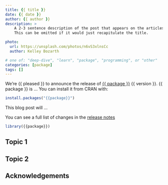 ```yaml
---
title: {{ title }}
date: {{ date }}
author: {{ author }}
description: >
    A 2-3 sentence description of the post that appears on the articles page.
    This can be omitted if it would just recapitulate the title.

photo:
  url: https://unsplash.com/photos/n6vS3xlnsCc
  author: Kelley Bozarth

# one of: "deep-dive", "learn", "package", "programming", or "other"
categories: [package] 
tags: []
---
```


<!--
TODO:
* [ ] Pick category and tags (see existing with `post_tags()`)
* [ ] Find photo & update yaml metadata
* [ ] Create `thumbnail-sq.jpg`; height and width should be equal
* [ ] Create `thumbnail-wd.jpg`; width should be >5x height
* [ ] `hugodown::tidy_thumbnail()`
* [ ] `use_tidy_thanks("{{ github_org }}/{{ package }}")`
-->

We're {{ pleased }} to announce the release of [{{ package }}]({{ home }}) {{ version }}. {{ package }} is ... You can install it from CRAN with:

```r
install.packages("{{package}}")
```

This blog post will ...

You can see a full list of changes in the [release notes]({{ github_release }})

```r
library({{package}})
```

## Topic 1

## Topic 2

## Acknowledgements

<!--
* `use_tidy_thanks("{{ github_org }}/{{ package }}")`
-->

